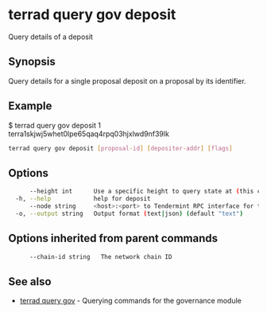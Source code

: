 # terrad query gov deposit

Query details of a deposit

## Synopsis

Query details for a single proposal deposit on a proposal by its identifier.

## Example
$ terrad query gov deposit 1 terra1skjwj5whet0lpe65qaq4rpq03hjxlwd9nf39lk

```sh Terrad
terrad query gov deposit [proposal-id] [depositer-addr] [flags]
```

## Options

```sh Terrad
      --height int      Use a specific height to query state at (this can error if the node is pruning state)
  -h, --help            help for deposit
      --node string     <host>:<port> to Tendermint RPC interface for this chain (default "tcp://localhost:26657")
  -o, --output string   Output format (text|json) (default "text")
```

## Options inherited from parent commands

```sh Terrad
      --chain-id string   The network chain ID
```

## See also

* [terrad query gov](terrad_query_gov.mdx)	 - Querying commands for the governance module


